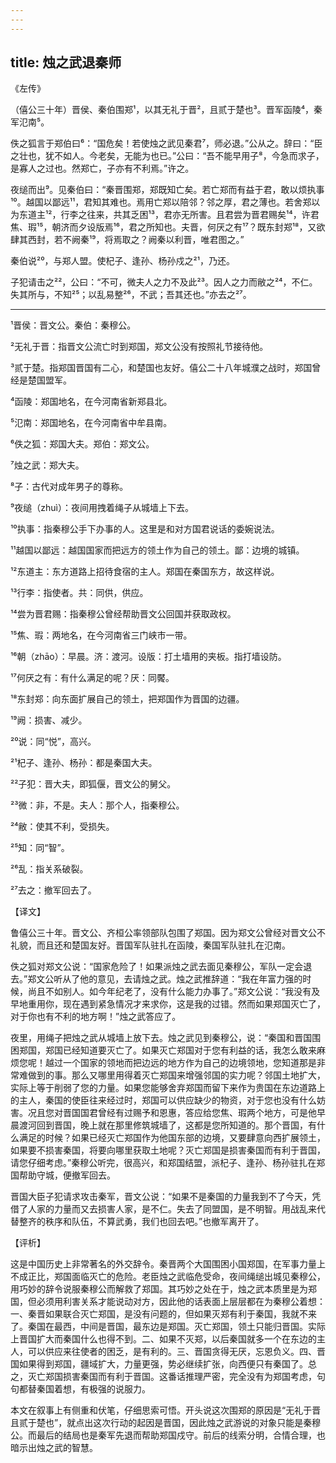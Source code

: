 ```yaml
---
---
---
```

title: 烛之武退秦师
---




《左传》

（僖公三十年）晋侯、秦伯围郑¹，以其无礼于晋²，且贰于楚也³。晋军函陵⁴，秦军氾南⁵。

佚之狐言于郑伯曰⁶：“国危矣！若使烛之武见秦君⁷，师必退。”公从之。辞曰：“臣之壮也，犹不如人。今老矣，无能为也已。”公曰：“吾不能早用子⁸，今急而求子，是寡人之过也。然郑亡，子亦有不利焉。”许之。

夜缒而出⁹。见秦伯曰：“秦晋围郑，郑既知亡矣。若亡郑而有益于君，敢以烦执事¹⁰。越国以鄙远¹¹，君知其难也。焉用亡郑以陪邻？邻之厚，君之薄也。若舍郑以为东道主¹²，行李之往来，共其乏困¹³，君亦无所害。且君尝为晋君赐矣¹⁴，许君焦、瑕¹⁵，朝济而夕设版焉¹⁶，君之所知也。夫晋，何厌之有¹⁷？既东封郑¹⁸，又欲肆其西封，若不阙秦¹⁹，将焉取之？阙秦以利晋，唯君图之。”

秦伯说²⁰，与郑人盟。使杞子、逢孙、杨孙戍之²¹，乃还。

子犯请击之²²，公曰：“不可，微夫人之力不及此²³。因人之力而敝之²⁴，不仁。失其所与，不知²⁵；以乱易整²⁶，不武；吾其还也。”亦去之²⁷。



***



¹晋侯：晋文公。秦伯：秦穆公。

²无礼于晋：指晋文公流亡时到郑国，郑文公没有按照礼节接待他。

³贰于楚。指郑国晋国有二心，和楚国也友好。僖公二十八年城濮之战时，郑国曾经是楚国盟军。

⁴函陵：郑国地名，在今河南省新郑县北。

⁵氾南：郑国地名，在今河南省中牟县南。

⁶佚之狐：郑国大夫。郑伯：郑文公。

⁷烛之武：郑大夫。

⁸子：古代对成年男子的尊称。

⁹夜缒（zhuì）：夜间用拽着绳子从城墙上下去。

¹⁰执事：指秦穆公手下办事的人。这里是和对方国君说话的委婉说法。

¹¹越国以鄙远：越国国家而把远方的领土作为自己的领土。鄙：边境的城镇。

¹²东道主：东方道路上招待食宿的主人。郑国在秦国东方，故这样说。

¹³行李：指使者。共：同供，供应。

¹⁴尝为晋君赐：指秦穆公曾经帮助晋文公回国并获取政权。

¹⁵焦、瑕：两地名，在今河南省三门峡市一带。

¹⁶朝（zhāo）：早晨。济：渡河。设版：打土墙用的夹板。指打墙设防。

¹⁷何厌之有：有什么满足的呢？厌：同饜。

¹⁸东封郑：向东面扩展自己的领土，把郑国作为晋国的边疆。

¹⁹阙：损害、减少。

²⁰说：同“悦”，高兴。

²¹杞子、逢孙、杨孙：都是秦国大夫。

²²子犯：晋大夫，即狐偃，晋文公的舅父。

²³微：非，不是。夫人：那个人，指秦穆公。

²⁴敝：使其不利，受损失。

²⁵知：同“智”。

²⁶乱：指关系破裂。

²⁷去之：撤军回去了。

【译文】

鲁僖公三十年。晋文公、齐桓公率领部队包围了郑国。因为郑文公曾经对晋文公不礼貌，而且还和楚国友好。晋国军队驻扎在函陵，秦国军队驻扎在氾南。

佚之狐对郑文公说：“国家危险了！如果派烛之武去面见秦穆公，军队一定会退去。”郑文公听从了他的意见，去请烛之武。烛之武推辞道：“我在年富力强的时候，尚且不如别人。如今年纪老了，没有什么能力办事了。”郑文公说：“我没有及早地重用你，现在遇到紧急情况才来求你，这是我的过错。然而如果郑国灭亡了，对于你也有不利的地方啊！”烛之武答应了。

夜里，用绳子把烛之武从城墙上放下去。烛之武见到秦穆公，说：“秦国和晋国围困郑国，郑国已经知道要灭亡了。如果灭亡郑国对于您有利益的话，我怎么敢来麻烦您呢！越过一个国家的领地而把边远的地方作为自己的边境领地，您知道那是非常难做到的事。那么又哪里用得着灭亡郑国来增强邻国的实力呢？邻国土地扩大，实际上等于削弱了您的力量。如果您能够舍弃郑国而留下来作为贵国在东边道路上的主人，秦国的使臣往来经过时，郑国可以供应缺少的物资，对于您也没有什么妨害。况且您对晋国国君曾经有过赐予和恩惠，答应给您焦、瑕两个地方，可是他早晨渡河回到晋国，晚上就在那里修筑城墙了，这都是您所知道的。那个晋国，有什么满足的时候？如果已经灭亡郑国作为他国东部的边境，又要肆意向西扩展领土，如果要不损害秦国，将要向哪里获取土地呢？灭亡郑国是损害秦国而有利于晋国，请您仔细考虑。”秦穆公听完，很高兴，和郑国结盟，派杞子、逢孙、杨孙驻扎在郑国帮助守城，便撤军回去。

晋国大臣子犯请求攻击秦军，晋文公说：“如果不是秦国的力量我到不了今天，凭借了人家的力量而又去损害人家，是不仁。失去了同盟国，是不明智。用战乱来代替整齐的秩序和队伍，不算武勇，我们也回去吧。”也撤军离开了。

【评析】

这是中国历史上非常著名的外交辞令。秦晋两个大国围困小国郑国，在军事力量上不成正比，郑国面临灭亡的危险。老臣烛之武临危受命，夜间绳缒出城见秦穆公，用巧妙的辞令说服秦穆公而解救了郑国。其巧妙之处在于，烛之武本质里是为郑国，但必须用利害关系才能说动对方，因此他的话表面上层层都在为秦穆公着想：一、秦晋如果联合灭亡郑国，是没有问题的，但如果灭郑有利于秦国，我就不来了。秦国在最西，中间是晋国，最东边是郑国。灭亡郑国，领土只能归晋国。实际上晋国扩大而秦国什么也得不到。二、如果不灭郑，以后秦国就多一个在东边的主人，可以供应来往使者的困乏，是有利的。三、晋国贪得无厌，忘恩负义。四、晋国如果得到郑国，疆域扩大，力量更强，势必继续扩张，向西便只有秦国了。总之，灭亡郑国损害秦国而有利于晋国。这番话推理严密，完全没有为郑国考虑，句句都替秦国着想，有极强的说服力。

本文在叙事上有侧重和伏笔，仔细思索可悟。开头说这次围郑的原因是“无礼于晋且贰于楚也”，就点出这次行动的起因是晋国，因此烛之武游说的对象只能是秦穆公。而最后的结局也是秦军先退而帮助郑国戍守。前后的线索分明，合情合理，也暗示出烛之武的智慧。